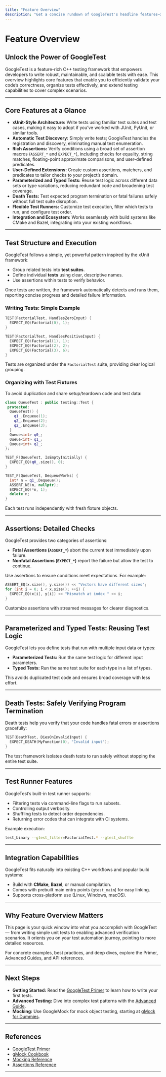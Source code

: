 ```yaml
---
title: "Feature Overview"
description: "Get a concise rundown of GoogleTest's headline features—xUnit-style architecture, automatic test discovery, rich assertions, user-defined extensions, parameterized and typed tests, death tests, flexible test runners, and integration possibilities. This page orients you to what you can achieve at a glance."
---
```


# Feature Overview

## Unlock the Power of GoogleTest

GoogleTest is a feature-rich C++ testing framework that empowers developers to write robust, maintainable, and scalable tests with ease. This overview highlights core features that enable you to efficiently validate your code’s correctness, organize tests effectively, and extend testing capabilities to cover complex scenarios.

---

## Core Features at a Glance

- **xUnit-Style Architecture:** Write tests using familiar test suites and test cases, making it easy to adopt if you’ve worked with JUnit, PyUnit, or similar tools.
- **Automatic Test Discovery:** Simply write tests; GoogleTest handles the registration and discovery, eliminating manual test enumeration.
- **Rich Assertions:** Verify conditions using a broad set of assertion macros (`ASSERT_*` and `EXPECT_*`), including checks for equality, string matches, floating-point approximate comparisons, and user-defined predicates.
- **User-Defined Extensions:** Create custom assertions, matchers, and predicates to tailor checks to your project’s domain.
- **Parameterized and Typed Tests:** Reuse test logic across different data sets or type variations, reducing redundant code and broadening test coverage.
- **Death Tests:** Test expected program termination or fatal failures safely without full test suite disruption.
- **Flexible Test Runners:** Customize test execution, filter which tests to run, and configure test order.
- **Integration and Ecosystem:** Works seamlessly with build systems like CMake and Bazel, integrating into your existing workflows.

---

## Test Structure and Execution

GoogleTest follows a simple, yet powerful pattern inspired by the xUnit framework:

- Group related tests into **test suites**.
- Define individual **tests** using clear, descriptive names.
- Use assertions within tests to verify behavior.

Once tests are written, the framework automatically detects and runs them, reporting concise progress and detailed failure information.

### Writing Tests: Simple Example

```cpp
TEST(FactorialTest, HandlesZeroInput) {
  EXPECT_EQ(Factorial(0), 1);
}

TEST(FactorialTest, HandlesPositiveInput) {
  EXPECT_EQ(Factorial(1), 1);
  EXPECT_EQ(Factorial(2), 2);
  EXPECT_EQ(Factorial(3), 6);
}
```

Tests are organized under the `FactorialTest` suite, providing clear logical grouping.

### Organizing with Test Fixtures

To avoid duplication and share setup/teardown code and test data:

```cpp
class QueueTest : public testing::Test {
 protected:
  QueueTest() {
    q1_.Enqueue(1);
    q2_.Enqueue(2);
    q2_.Enqueue(3);
  }
  Queue<int> q0_;
  Queue<int> q1_;
  Queue<int> q2_;
};

TEST_F(QueueTest, IsEmptyInitially) {
  EXPECT_EQ(q0_.size(), 0);
}

TEST_F(QueueTest, DequeueWorks) {
  int* n = q1_.Dequeue();
  ASSERT_NE(n, nullptr);
  EXPECT_EQ(*n, 1);
  delete n;
}
```

Each test runs independently with fresh fixture objects.

---

## Assertions: Detailed Checks

GoogleTest provides two categories of assertions:

- **Fatal Assertions (`ASSERT_*`)** abort the current test immediately upon failure.
- **Nonfatal Assertions (`EXPECT_*`)** report the failure but allow the test to continue.

Use assertions to ensure conditions meet expectations. For example:

```cpp
ASSERT_EQ(x.size(), y.size()) << "Vectors have different sizes";
for (int i = 0; i < x.size(); ++i) {
  EXPECT_EQ(x[i], y[i]) << "Mismatch at index " << i;
}
```

Customize assertions with streamed messages for clearer diagnostics.

---

## Parameterized and Typed Tests: Reusing Test Logic

GoogleTest lets you define tests that run with multiple input data or types:

- **Parameterized Tests:** Run the same test logic for different input parameters.
- **Typed Tests:** Run the same test suite for each type in a list of types.

This avoids duplicated test code and ensures broad coverage with less effort.

---

## Death Tests: Safely Verifying Program Termination

Death tests help you verify that your code handles fatal errors or assertions gracefully:

```cpp
TEST(DeathTest, DiesOnInvalidInput) {
  EXPECT_DEATH(MyFunction(0), "Invalid input");
}
```

The test framework isolates death tests to run safely without stopping the entire test suite.

---

## Test Runner Features

GoogleTest’s built-in test runner supports:

- Filtering tests via command-line flags to run subsets.
- Controlling output verbosity.
- Shuffling tests to detect order dependencies.
- Returning error codes that can integrate with CI systems.

Example execution:

```bash
test_binary --gtest_filter=FactorialTest.* --gtest_shuffle
```

---

## Integration Capabilities

GoogleTest fits naturally into existing C++ workflows and popular build systems:

- Build with **CMake**, **Bazel**, or manual compilation.
- Comes with prebuilt main entry points (`gtest_main`) for easy linking.
- Supports cross-platform use (Linux, Windows, macOS).

---

## Why Feature Overview Matters

This page is your quick window into what you accomplish with GoogleTest — from writing simple unit tests to enabling advanced verification scenarios. It orients you on your test automation journey, pointing to more detailed resources.

For concrete examples, best practices, and deep dives, explore the Primer, Advanced Guides, and API references.

---

## Next Steps

- **Getting Started:** Read the [GoogleTest Primer](primer.md) to learn how to write your first tests.
- **Advanced Testing:** Dive into complex test patterns with the [Advanced Guide](advanced.md).
- **Mocking:** Use GoogleMock for mock object testing, starting at [gMock for Dummies](gmock_for_dummies.md).

---

## References

- [GoogleTest Primer](primer.md)
- [gMock Cookbook](gmock_cook_book.md)
- [Mocking Reference](docs/reference/mocking.md)
- [Assertions Reference](reference/assertions.md)

---